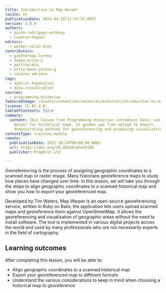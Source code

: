 ```yaml
---
title: Introduction to Map Warper
locale: en
publicationDate: 2024-04-15T11:37:57.097Z
version: 1.0.0
authors:
  - picón-rodríguez-anthony
  - cuadros-miguel
editors:
  - wermer-colan-alex
contributors:
  - gauthereau-lorena
  - hayes-erica-y
  - partlow-mia
  - ortiz-baco-joshua-g
  - cásarez-adriana
tags:
  - spatial-humanities
  - data-visualisation
sources:
  - programming-historian
featuredImage: /assets/content/en/resources/external/introduction-to-map-warper/image.png
license: CC BY 4.0
tableOfContents: false
summary:
  content: This lesson from Programming Historian introduces basic use of Map
    Warper for historical maps. It guides you from upload to export,
    demonstrating methods for georeferencing and producing visualizations.
contentType: training-module
remote:
  publicationDate: 2022-10-24T00:00:00.000Z
  url: https://doi.org/10.46430/phen0106
  publisher: ProgHist Ltd

---
```

Georeferencing is the process of assigning geographic coordinates to a scanned map or raster image. Many historians georeference maps to study how places have changed over time. In this lesson, we will take you through the steps to align geographic coordinates to a scanned historical map and show you how to export your georeferenced map.

Developed by Tim Waters, Map Warper is an open-source georeferencing service, written in Ruby on Rails; the application lets users upload scanned maps and georeference them against OpenStreetMap. It allows the georeferencing and visualization of geographic areas without the need to install software. The tool is implemented in various digital projects across the world and used by many professionals who are not necessarily experts in the field of cartography.

## Learning outcomes

After completing this lesson, you will be able to:

- Align geographic coordinates to a scanned historical map
- Export your georeferenced map to different formats
- Understand the various considerations to keep in mind when choosing a historical map to georeference

<ExternalResource title="Interested in learning more?" subtitle="Check out this lesson on Programming Historian's website" url="https://doi.org/10.46430/phen0106" />
